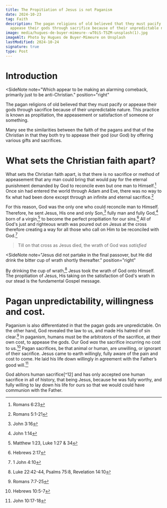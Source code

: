 ```yaml
---
title: The Propitiation of Jesus is not Paganism
date: 2024-10-23
tag: Faith
description: The pagan religions of old believed that they must pacify or
  appease their gods through sacrifice because of their unpredictable nature.
image: media/hugues-de-buyer-mimeure--wT0iS-TSZM-unsplash(1).jpg
imageAlt: Photo by Hugues de Buyer-Mimeure on Unsplash
lastModified: 2024-10-24
signature: true
type: Post
---
```


# Introduction

<SideNote
  note="Which appear to be making an alarming comeback, primarily just to be anti-Christian."
  position="right"
>
  The pagan religions of old believed that they must pacify or appease their
  gods through sacrifice because of their unpredictable nature. This practice is
  known as propitiation, the appeasement or satisfaction of someone or
  something.
</SideNote>

<Definition
  word="Propitiation"
  meaning="The act of gaining or regaining the favor or goodwill of someone or something."
  type="noun"
/>

Many see the similarities between the faith of the pagans and that of the Christian in that they both try to appease their god (our God) by offering various gifts and sacrifices.

# What sets the Christian faith apart?

What sets the Christian faith apart, is that there is no sacrifice or method of appeasement that any man could bring that would pay for the eternal punishment demanded by God to reconcile even but one man to Himself.[^1] Once sin had entered the world through Adam and Eve, there was no way to fix what had been done except through an infinite and eternal sacrifice.[^2]

For this reason, God was the only one who could reconcile man to Himself. Therefore, he sent Jesus, His one and only Son,[^3] fully man and fully God,[^4] born of a virgin,[^5] to become the perfect propitiation for our sins.[^6] All of God's just and righteous wrath was poured out on Jesus at the cross therefore creating a way for all those who call on Him to be reconciled with God.[^7]

> Till on that cross as Jesus died, the wrath of God was _satisfied_

<AfterQuote text="Stuart Townend" subtext="In Christ Alone Hymn" link="https://www.youtube.com/watch?v=dQw4w9WgXcQ" />

<SideNote
  note="Jesus did not partake in the final passover, but He did drink the bitter cup of wrath shortly thereafter."
  position="right"
>
  By drinking the cup of wrath,[^8] Jesus took the wrath of God onto Himself.
  The propitiation of Jesus, His taking on the satisfaction of God's wrath in
  our stead is the fundamental Gospel message.
</SideNote>

# Pagan unpredictability, willingness and cost.

Paganism is also differentiated in that the pagan gods are unpredictable. On the other hand, God revealed the law to us, and made His hatred of sin clear.[^9] In paganism, humans must be the arbitrators of the sacrifice, at their own cost, to appease the gods. Our God _was_ the sacrifice incurring no cost to us.[^10] Pagan sacrifices, be that animal or human, are unwilling, or ignorant of their sacrifice. Jesus came to earth willingly, fully aware of the pain and cost to come. He laid his life down willingly in agreement with the Father’s good will.[^11]

<SideNote note="Although it seems contradictory, it is in fact, entirely consistent. This was why it had to be Jesus, a sinless, perfect propitiation.">
  God abhors human sacrifice[^12] and has only accepted one human sacrifice in
  all of history, that being Jesus, because he was fully worthy, and fully
  willing to lay down his life for ours so that we would could have communion
  with the Father.
</SideNote>

[^1]: Romans 6:23

[^2]: Romans 5:1-21

[^3]: John 3:16

[^4]: John 1:14

[^5]: Matthew 1:23, Luke 1:27 & 34

[^6]: Hebrews 2:17

[^7]: 1 John 4:10

[^8]: Luke 22:42-44, Psalms 75:8, Revelation 14:10

[^9]: Romans 7:7-25

[^10]: Hebrews 10:5-7

[^11]: John 10:17-18

[^12]: Deuteronomy 12:31
